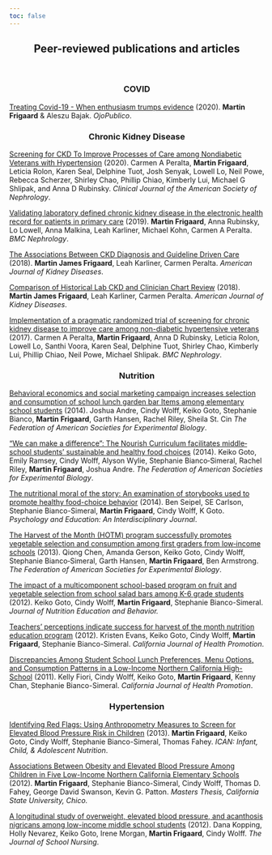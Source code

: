 ```yaml
---
toc: false
---
```


<center>
## Peer-reviewed publications and articles
</center>

<br>

<center>
### COVID
</center>

[Treating Covid-19 - When enthusiasm trumps evidence](https://ojo-publico.com/1903/treating-covid-19-when-enthusiasm-trumps-evidence) (2020). **Martin Frigaard** & Aleszu Bajak. *OjoPublico*. 

<center>
### Chronic Kidney Disease
</center>

[Screening for CKD To Improve Processes of Care among Nondiabetic Veterans with Hypertension](https://doi.org/10.2215/CJN.05050419) (2020). Carmen A Peralta, **Martin Frigaard**, Leticia Rolon, Karen Seal, Delphine Tuot, Josh Senyak, Lowell Lo, Neil Powe, Rebecca Scherzer, Shirley Chao, Phillip Chiao, Kimberly Lui, Michael G Shlipak, and Anna D Rubinsky. *Clinical Journal of the American Society of Nephrology*. 

[Validating laboratory defined chronic kidney disease in the electronic health record for patients in primary care](https://link.springer.com/article/10.1186/s12882-018-1156-2) (2019). **Martin Frigaard**, Anna Rubinsky, Lo Lowell, Anna Malkina, Leah Karliner, Michael Kohn, Carmen A Peralta. *BMC Nephrology*.	

[The Associations Between CKD Diagnosis and Guideline Driven Care](https://www.ajkd.org/article/S0272-6386(18)30232-4/abstract) (2018). **Martin James Frigaard**, Leah Karliner, Carmen Peralta. *American Journal of Kidney Diseases*.

[Comparison of Historical Lab CKD and Clinician Chart Review](https://www.ajkd.org/article/S0272-6386(18)30231-2/abstract) (2018). **Martin James Frigaard**, Leah Karliner, Carmen Peralta. *American Journal of Kidney Diseases*.

[Implementation of a pragmatic randomized trial of screening for chronic kidney disease to improve care among non-diabetic hypertensive veterans](https://link.springer.com/article/10.1186/s12882-017-0541-6) (2017). Carmen A Peralta, **Martin Frigaard**, Anna D Rubinsky, Leticia Rolon, Lowell Lo, Santhi Voora, Karen Seal, Delphine Tuot, Shirley Chao, Kimberly Lui, Phillip Chiao, Neil Powe, Michael Shlipak. *BMC Nephrology*.

<center>
### Nutrition
</center>

[Behavioral economics and social marketing campaign increases selection and consumption of school lunch garden bar Items among elementary school students](https://doi.org/10.1096/fasebj.28.1_supplement.1019.19) (2014). Joshua Andre, Cindy Wolff, Keiko Goto, Stephanie Bianco, **Martin Frigaard**, Garth Hansen, Rachel Riley, Sheila St. Cin *The Federation of American Societies for Experimental Biology*.

[“We can make a difference”: The Nourish Curriculum facilitates middle‐school students’ sustainable and healthy food choices](https://doi.org/10.1096/fasebj.28.1_supplement.626.18) (2014). Keiko Goto, Emily Ramsey, Cindy Wolff, Alyson Wylie, Stephanie Bianco‐Simeral, Rachel Riley, **Martin Frigaard**, Joshua Andre. *The Federation of American Societies for Experimental Biology*.

[The nutritional moral of the story: An examination of storybooks used to promote healthy food-choice behavior]() (2014). Ben Seipel, SE Carlson, Stephanie Bianco-Simeral, **Martin Frigaard**, Cindy Wolff, K Goto. *Psychology and Education: An Interdisciplinary Journal*.

[The Harvest of the Month (HOTM) program successfully promotes vegetable selection and consumption among first graders from low‐income schools](https://doi.org/10.1096/fasebj.27.1_supplement.843.4) (2013). Qiong Chen, Amanda Gerson, Keiko Goto, Cindy Wolff, Stephanie Bianco‐Simeral, Garth Hansen, **Martin Frigaard**, Ben Armstrong. *The Federation of American Societies for Experimental Biology*.

[The impact of a multicomponent school-based program on fruit and vegetable selection from school salad bars among K-6 grade students](https://www.jneb.org/article/S1499-4046(12)00270-9/abstract) (2012).  Keiko Goto, Cindy Wolff, **Martin Frigaard**, Stephanie Bianco-Simeral. *Journal of Nutrition Education and Behavior.*

[Teachers’ perceptions indicate success for harvest of the month nutrition education program](https://scholar.google.com/scholar?oi=bibs&cluster=6181972192247665776&btnI=1&hl=en) (2012). Kristen Evans, Keiko Goto, Cindy Wolff, **Martin Frigaard**, Stephanie Bianco-Simeral. *California Journal of Health Promotion*.

[Discrepancies Among Student School Lunch Preferences, Menu Options, and Consumption Patterns in a Low-Income Northern California High-School](https://scholar.google.com/scholar?oi=bibs&cluster=11533561784794024897&btnI=1&hl=en) (2011). Kelly Fiori, Cindy Wolff, Keiko Goto, **Martin Frigaard**, Kenny Chan, Stephanie Bianco-Simeral. *California Journal of Health Promotion*.

<center>
### Hypertension
</center>

[Identifying Red Flags: Using Anthropometry Measures to Screen for Elevated Blood Pressure Risk in Children](https://doi.org/10.1177/1941406412470719) (2013). **Martin Frigaard**, Keiko Goto, Cindy Wolff, Stephanie Bianco-Simeral, Thomas Fahey. *ICAN: Infant, Child, & Adolescent Nutrition*.

[Associations Between Obesity and Elevated Blood Pressure Among Children in Five Low-Income Northern California Elementary Schools](https://scholarworks.calstate.edu/concern/theses/pr76f411b) (2012). **Martin Frigaard**, Stephanie Bianco-Simeral, Cindy Wolff, Thomas D. Fahey, George David Swanson, Kevin G. Patton. *Masters Thesis, California State University, Chico.*

[A longitudinal study of overweight, elevated blood pressure, and acanthosis nigricans among low-income middle school students](https://doi.org/10.1177/1059840511428615) (2012). Dana Kopping, Holly Nevarez, Keiko Goto, Irene Morgan, **Martin Frigaard**, Cindy Wolff. *The Journal of School Nursing*.